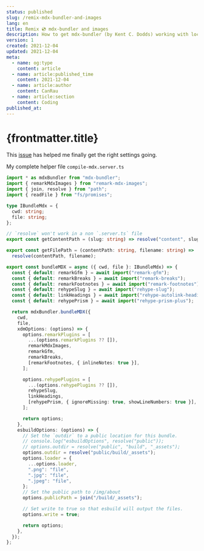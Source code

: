 ```yaml
---
status: published
slug: /remix-mdx-bundler-and-images
lang: en
title: Remix 💿 mdx-bundler and images
description: How to get mdx-bundler (by Kent C. Dodds) working with local images
version: 1
created: 2021-12-04
updated: 2021-12-04
meta:
  - name: og:type
    content: article
  - name: article:published_time
    content: 2021-12-04
  - name: article:author
    content: CanRau
  - name: article:section
    content: Coding
published_at:
---
```



# {frontmatter.title}

This [issue](https://github.com/kentcdodds/mdx-bundler/issues/52) has helped me finally get the right settings going.

My complete helper file `compile-mdx.server.ts`

```ts
import * as mdxBundler from "mdx-bundler";
import { remarkMdxImages } from "remark-mdx-images";
import { join, resolve } from "path";
import { readFile } from "fs/promises";

type IBundleMdx = {
  cwd: string;
  file: string;
};

// `resolve` won't work in a non `.server.ts` file
export const getContentPath = (slug: string) => resolve("content", slug);

export const getFilePath = (contentPath: string, filename: string) =>
  resolve(contentPath, filename);

export const bundleMDX = async ({ cwd, file }: IBundleMdx) => {
  const { default: remarkGfm } = await import("remark-gfm");
  const { default: remarkBreaks } = await import("remark-breaks");
  const { default: remarkFootnotes } = await import("remark-footnotes");
  const { default: rehypeSlug } = await import("rehype-slug");
  const { default: linkHeadings } = await import("rehype-autolink-headings");
  const { default: rehypePrism } = await import("rehype-prism-plus");

  return mdxBundler.bundleMDX({
    cwd,
    file,
    xdmOptions: (options) => {
      options.remarkPlugins = [
        ...(options.remarkPlugins ?? []),
        remarkMdxImages,
        remarkGfm,
        remarkBreaks,
        [remarkFootnotes, { inlineNotes: true }],
      ];

      options.rehypePlugins = [
        ...(options.rehypePlugins ?? []),
        rehypeSlug,
        linkHeadings,
        [rehypePrism, { ignoreMissing: true, showLineNumbers: true }],
      ];

      return options;
    },
    esbuildOptions: (options) => {
      // Set the `outdir` to a public location for this bundle.
      // console.log("esbuildOptions", resolve("public"));
      // options.outdir = resolve("public", "build", "_assets");
      options.outdir = resolve("public/build/_assets");
      options.loader = {
        ...options.loader,
        ".png": "file",
        ".jpg": "file",
        ".jpeg": "file",
      };
      // Set the public path to /img/about
      options.publicPath = join("/build/_assets");

      // Set write to true so that esbuild will output the files.
      options.write = true;

      return options;
    },
  });
};
```
